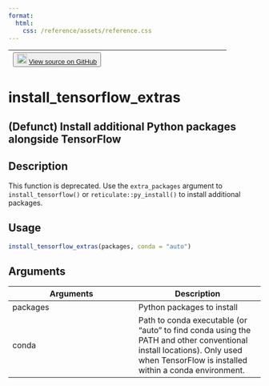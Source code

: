 ```yaml
---
format:
  html:
    css: /reference/assets/reference.css
---
```


| <button class="button"> ![](/reference/assets/GitHub-Mark-32px.png){width="20"} [View source on GitHub](https://github.com/rstudio/tensorflow//blob/main/R/install.R#L232) </button> |
|:------------------------------:|:--------------------------------------:|

# install_tensorflow_extras

## (Defunct) Install additional Python packages alongside TensorFlow

## Description
This function is deprecated. Use the `extra_packages` argument to `install_tensorflow()` or `reticulate::py_install()` to install additional packages. 


## Usage
```r
install_tensorflow_extras(packages, conda = "auto") 
```

## Arguments
|Arguments|Description|
|---|---|
| packages | Python packages to install |
| conda | Path to conda executable (or "auto" to find conda using the PATH and other conventional install locations). Only used when TensorFlow is installed within a conda environment. |







